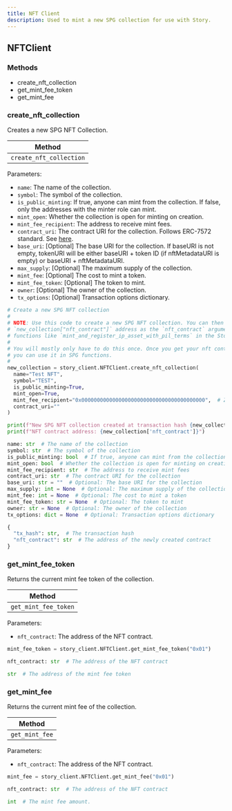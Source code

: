 ```yaml
---
title: NFT Client
description: Used to mint a new SPG collection for use with Story.
---
```


## NFTClient

### Methods

- create_nft_collection
- get_mint_fee_token
- get_mint_fee

### create_nft_collection

Creates a new SPG NFT Collection.

| Method                |
| --------------------- |
| `create_nft_collection` |

Parameters:

- `name`: The name of the collection.
- `symbol`: The symbol of the collection.
- `is_public_minting`: If true, anyone can mint from the collection. If false, only the addresses with the minter role can mint.
- `mint_open`: Whether the collection is open for minting on creation.
- `mint_fee_recipient`: The address to receive mint fees.
- `contract_uri`: The contract URI for the collection. Follows ERC-7572 standard. See [here](https://eips.ethereum.org/EIPS/eip-7572).
- `base_uri`: [Optional] The base URI for the collection. If baseURI is not empty, tokenURI will be either baseURI + token ID (if nftMetadataURI is empty) or baseURI + nftMetadataURI.
- `max_supply`: [Optional] The maximum supply of the collection.
- `mint_fee`: [Optional] The cost to mint a token.
- `mint_fee_token`: [Optional] The token to mint.
- `owner`: [Optional] The owner of the collection.
- `tx_options`: [Optional] Transaction options dictionary.

<CodeGroup>

```python Python
# Create a new SPG NFT collection
#
# NOTE: Use this code to create a new SPG NFT collection. You can then use the
# `new_collection["nft_contract"]` address as the `nft_contract` argument in
# functions like `mint_and_register_ip_asset_with_pil_terms` in the Story SDK.
#
# You will mostly only have to do this once. Once you get your nft contract address,
# you can use it in SPG functions.
#
new_collection = story_client.NFTClient.create_nft_collection(
  name="Test NFT",
  symbol="TEST",
  is_public_minting=True,
  mint_open=True,
  mint_fee_recipient="0x0000000000000000000000000000000000000000",  # Zero address
  contract_uri=""
)

print(f"New SPG NFT collection created at transaction hash {new_collection['tx_hash']}")
print(f"NFT contract address: {new_collection['nft_contract']}")
```

```python Request Parameters
name: str  # The name of the collection
symbol: str  # The symbol of the collection
is_public_minting: bool  # If true, anyone can mint from the collection
mint_open: bool  # Whether the collection is open for minting on creation
mint_fee_recipient: str  # The address to receive mint fees
contract_uri: str  # The contract URI for the collection
base_uri: str = ""  # Optional: The base URI for the collection
max_supply: int = None  # Optional: The maximum supply of the collection
mint_fee: int = None  # Optional: The cost to mint a token
mint_fee_token: str = None  # Optional: The token to mint
owner: str = None  # Optional: The owner of the collection
tx_options: dict = None  # Optional: Transaction options dictionary
```

```python Response
{
  "tx_hash": str,  # The transaction hash
  "nft_contract": str  # The address of the newly created contract
}
```

</CodeGroup>

### get_mint_fee_token

Returns the current mint fee token of the collection.

| Method            |
| ----------------- |
| `get_mint_fee_token` |

Parameters:

- `nft_contract`: The address of the NFT contract.

<CodeGroup>

```python Python
mint_fee_token = story_client.NFTClient.get_mint_fee_token("0x01")
```

```python Request Parameters
nft_contract: str  # The address of the NFT contract
```

```python Response
str  # The address of the mint fee token
```

</CodeGroup>

### get_mint_fee

Returns the current mint fee of the collection.

| Method       |
| ------------ |
| `get_mint_fee` |

Parameters:

- `nft_contract`: The address of the NFT contract.

<CodeGroup>

```python Python
mint_fee = story_client.NFTClient.get_mint_fee("0x01")
```

```python Request Parameters
nft_contract: str  # The address of the NFT contract
```

```python Response
int  # The mint fee amount.
```

</CodeGroup>
